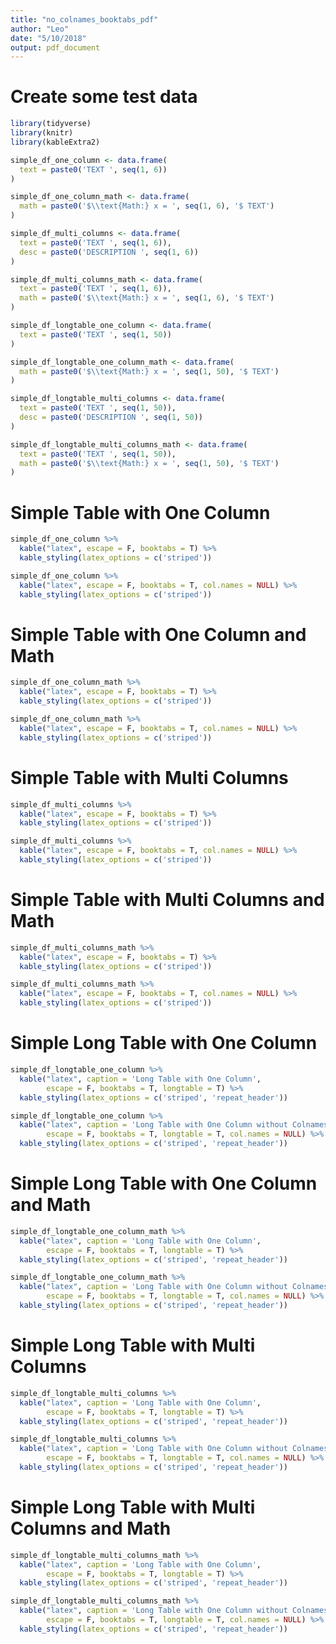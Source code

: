 ```yaml
---
title: "no_colnames_booktabs_pdf"
author: "Leo"
date: "5/10/2018"
output: pdf_document
---
```


# Create some test data

```r
library(tidyverse)
library(knitr)
library(kableExtra2)
```

```r
simple_df_one_column <- data.frame(
  text = paste0('TEXT ', seq(1, 6))
)

simple_df_one_column_math <- data.frame(
  math = paste0('$\\text{Math:} x = ', seq(1, 6), '$ TEXT')
)

simple_df_multi_columns <- data.frame(
  text = paste0('TEXT ', seq(1, 6)),
  desc = paste0('DESCRIPTION ', seq(1, 6))
)

simple_df_multi_columns_math <- data.frame(
  text = paste0('TEXT ', seq(1, 6)),
  math = paste0('$\\text{Math:} x = ', seq(1, 6), '$ TEXT')
)

simple_df_longtable_one_column <- data.frame(
  text = paste0('TEXT ', seq(1, 50))
)

simple_df_longtable_one_column_math <- data.frame(
  math = paste0('$\\text{Math:} x = ', seq(1, 50), '$ TEXT')
)

simple_df_longtable_multi_columns <- data.frame(
  text = paste0('TEXT ', seq(1, 50)),
  desc = paste0('DESCRIPTION ', seq(1, 50))
)

simple_df_longtable_multi_columns_math <- data.frame(
  text = paste0('TEXT ', seq(1, 50)),
  math = paste0('$\\text{Math:} x = ', seq(1, 50), '$ TEXT')
)
```

# Simple Table with One Column

```r
simple_df_one_column %>%
  kable("latex", escape = F, booktabs = T) %>%
  kable_styling(latex_options = c('striped'))
```

```r
simple_df_one_column %>%
  kable("latex", escape = F, booktabs = T, col.names = NULL) %>%
  kable_styling(latex_options = c('striped'))
```

# Simple Table with One Column and Math

```r
simple_df_one_column_math %>%
  kable("latex", escape = F, booktabs = T) %>%
  kable_styling(latex_options = c('striped'))
```

```r
simple_df_one_column_math %>%
  kable("latex", escape = F, booktabs = T, col.names = NULL) %>%
  kable_styling(latex_options = c('striped'))
```

# Simple Table with Multi Columns

```r
simple_df_multi_columns %>%
  kable("latex", escape = F, booktabs = T) %>%
  kable_styling(latex_options = c('striped'))
```

```r
simple_df_multi_columns %>%
  kable("latex", escape = F, booktabs = T, col.names = NULL) %>%
  kable_styling(latex_options = c('striped'))
```

# Simple Table with Multi Columns and Math

```r
simple_df_multi_columns_math %>%
  kable("latex", escape = F, booktabs = T) %>%
  kable_styling(latex_options = c('striped'))
```

```r
simple_df_multi_columns_math %>%
  kable("latex", escape = F, booktabs = T, col.names = NULL) %>%
  kable_styling(latex_options = c('striped'))
```

# Simple Long Table with One Column

```r
simple_df_longtable_one_column %>%
  kable("latex", caption = 'Long Table with One Column',
        escape = F, booktabs = T, longtable = T) %>%
  kable_styling(latex_options = c('striped', 'repeat_header'))
```

```r
simple_df_longtable_one_column %>%
  kable("latex", caption = 'Long Table with One Column without Colnames',
        escape = F, booktabs = T, longtable = T, col.names = NULL) %>%
  kable_styling(latex_options = c('striped', 'repeat_header'))
```

# Simple Long Table with One Column and Math

```r
simple_df_longtable_one_column_math %>%
  kable("latex", caption = 'Long Table with One Column',
        escape = F, booktabs = T, longtable = T) %>%
  kable_styling(latex_options = c('striped', 'repeat_header'))
```

```r
simple_df_longtable_one_column_math %>%
  kable("latex", caption = 'Long Table with One Column without Colnames',
        escape = F, booktabs = T, longtable = T, col.names = NULL) %>%
  kable_styling(latex_options = c('striped', 'repeat_header'))
```

# Simple Long Table with Multi Columns

```r
simple_df_longtable_multi_columns %>%
  kable("latex", caption = 'Long Table with One Column',
        escape = F, booktabs = T, longtable = T) %>%
  kable_styling(latex_options = c('striped', 'repeat_header'))
```

```r
simple_df_longtable_multi_columns %>%
  kable("latex", caption = 'Long Table with One Column without Colnames',
        escape = F, booktabs = T, longtable = T, col.names = NULL) %>%
  kable_styling(latex_options = c('striped', 'repeat_header'))
```

# Simple Long Table with Multi Columns and Math

```r
simple_df_longtable_multi_columns_math %>%
  kable("latex", caption = 'Long Table with One Column',
        escape = F, booktabs = T, longtable = T) %>%
  kable_styling(latex_options = c('striped', 'repeat_header'))
```

```r
simple_df_longtable_multi_columns_math %>%
  kable("latex", caption = 'Long Table with One Column without Colnames',
        escape = F, booktabs = T, longtable = T, col.names = NULL) %>%
  kable_styling(latex_options = c('striped', 'repeat_header'))
```
